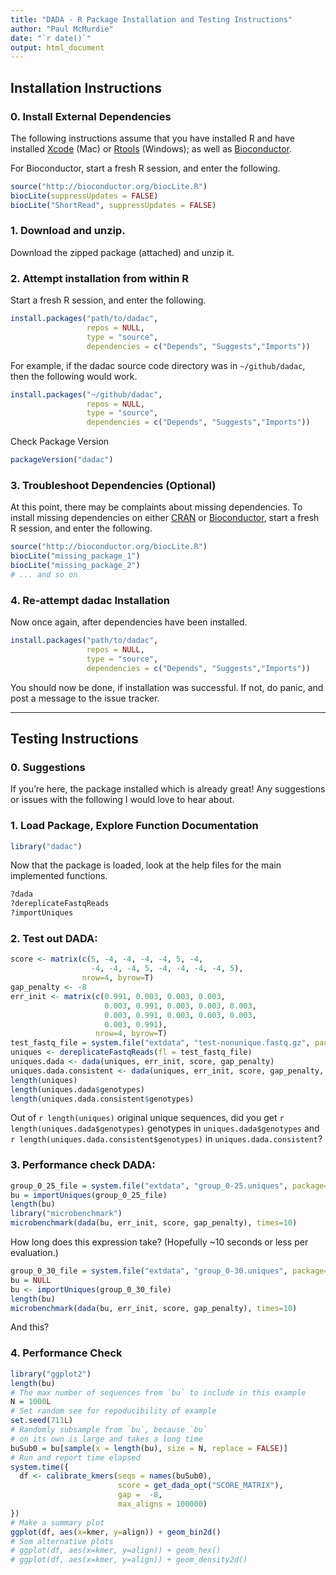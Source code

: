 ```yaml
---
title: "DADA - R Package Installation and Testing Instructions"
author: "Paul McMurdie"
date: "`r date()`"
output: html_document
---
```


## Installation Instructions

### 0. Install External Dependencies

The following instructions assume that you have installed R 
and have installed 
[Xcode](https://developer.apple.com/xcode/downloads/)
(Mac) or 
[Rtools](http://cran.r-project.org/bin/windows/Rtools/)
(Windows); as well as 
[Bioconductor](http://bioconductor.org/install/).

For Bioconductor,
start a fresh R session, and enter the following.

```r
source("http://bioconductor.org/biocLite.R")
biocLite(suppressUpdates = FALSE)
biocLite("ShortRead", suppressUpdates = FALSE)
```

### 1. Download and unzip.

Download the zipped package (attached) and unzip it.

### 2. Attempt installation from within R

Start a fresh R session, and enter the following.

```r
install.packages("path/to/dadac",
                 repos = NULL,
                 type = "source",
                 dependencies = c("Depends", "Suggests","Imports"))
```

For example, if the dadac source code directory was in `~/github/dadac`,
then the following would work.

```r
install.packages("~/github/dadac",
                 repos = NULL,
                 type = "source",
                 dependencies = c("Depends", "Suggests","Imports"))
```

Check Package Version

```r
packageVersion("dadac")
```


### 3. Troubleshoot Dependencies (Optional)

At this point, 
there may be complaints about missing dependencies.
To install missing dependencies on either
[CRAN](http://cran.r-project.org/)
or
[Bioconductor](http://bioconductor.org/install/), 
start a fresh R session, and enter the following.

```r
source("http://bioconductor.org/biocLite.R")
biocLite("missing_package_1")
biocLite("missing_package_2")
# ... and so on
```

### 4. Re-attempt dadac Installation

Now once again, after dependencies have been installed.

```r
install.packages("path/to/dadac",
                 repos = NULL,
                 type = "source",
                 dependencies = c("Depends", "Suggests","Imports"))
```

You should now be done, if installation was successful.
If not, do panic, and post a message to the issue tracker.



---

## Testing Instructions

### 0. Suggestions

If you’re here, the package installed which is already great! 
Any suggestions or issues with the following 
I would love to hear about.


### 1. Load Package, Explore Function Documentation

```r
library("dadac")
```

Now that the package is loaded,
look at the help files for the main implemented functions.

```r
?dada
?dereplicateFastqReads
?importUniques
```


### 2. Test out DADA:

```r
score <- matrix(c(5, -4, -4, -4, -4, 5, -4, 
                  -4, -4, -4, 5, -4, -4, -4, -4, 5),
                nrow=4, byrow=T)
gap_penalty <- -8
err_init <- matrix(c(0.991, 0.003, 0.003, 0.003, 
                     0.003, 0.991, 0.003, 0.003, 0.003, 
                     0.003, 0.991, 0.003, 0.003, 0.003, 
                     0.003, 0.991),
                   nrow=4, byrow=T)
test_fastq_file = system.file("extdata", "test-nonunique.fastq.gz", package="dadac")
uniques <- dereplicateFastqReads(fl = test_fastq_file)
uniques.dada <- dada(uniques, err_init, score, gap_penalty)
uniques.dada.consistent <- dada(uniques, err_init, score, gap_penalty, self_consist = TRUE)
length(uniques)
length(uniques.dada$genotypes)
length(uniques.dada.consistent$genotypes)
```

Out of `r length(uniques)` original unique sequences,
did you get `r length(uniques.dada$genotypes)`
genotypes in `uniques.dada$genotypes` and
`r length(uniques.dada.consistent$genotypes)` in `uniques.dada.consistent`?

### 3. Performance check DADA:

```r
group_0_25_file = system.file("extdata", "group_0-25.uniques", package="dadac")
bu = importUniques(group_0_25_file)
length(bu)
library("microbenchmark")
microbenchmark(dada(bu, err_init, score, gap_penalty), times=10)
```

How long does this expression take?
(Hopefully ~10 seconds or less per evaluation.)

```r
group_0_30_file = system.file("extdata", "group_0-30.uniques", package="dadac")
bu = NULL
bu <- importUniques(group_0_30_file)
length(bu)
microbenchmark(dada(bu, err_init, score, gap_penalty), times=10)
```

And this?

### 4. Performance Check

```r
library("ggplot2")
length(bu)
# The max number of sequences from `bu` to include in this example
N = 1000L
# Set random see for repoducibility of example
set.seed(711L)
# Randomly subsample from `bu`, because `bu` 
# on its own is large and takes a long time
buSub0 = bu[sample(x = length(bu), size = N, replace = FALSE)]
# Run and report time elapsed
system.time({
  df <- calibrate_kmers(seqs = names(buSub0),
                        score = get_dada_opt("SCORE_MATRIX"),
                        gap =  -8,
                        max_aligns = 100000)
})
# Make a summary plot
ggplot(df, aes(x=kmer, y=align)) + geom_bin2d()
# Som alternative plots
# ggplot(df, aes(x=kmer, y=align)) + geom_hex()
# ggplot(df, aes(x=kmer, y=align)) + geom_density2d()
```

